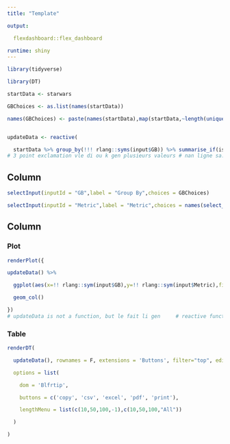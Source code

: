 ```yaml
---
title: "Template"

output:

  flexdashboard::flex_dashboard

runtime: shiny
---
```



```r

library(tidyverse)

library(DT)

startData <- starwars

GBChoices <- as.list(names(startData))

names(GBChoices) <- paste(names(startData),map(startData,~length(unique(.x))))


updateData <- reactive(

  startData %>% group_by(!!! rlang::syms(input$GB)) %>% summarise_if(is.numeric,sum,na.rm=T))
# 3 point exclamation vle di ou k gen plusieurs valeurs # nan ligne sa.
```


Column {.sidebar}
------------------------------------------------------------------

```r

selectInput(inputId = "GB",label = "Group By",choices = GBChoices)

selectInput(inputId = "Metric",label = "Metric",choices = names(select_if(startData,is.numeric)))

```


Column
------------------------------------------------------------------


### Plot
```r

renderPlot({

updateData() %>%

  ggplot(aes(x=!! rlang::sym(input$GB),y=!! rlang::sym(input$Metric),fill=!! rlang::sym(input$GB))) +

  geom_col()

})
# updateData is not a function, but le fait li gen     # reactive function ki appliquer ladanl. lew nan shiny # fow rellel tankou function
```



### Table
```r

renderDT(

  updateData(), rownames = F, extensions = 'Buttons', filter="top", editable=T,

  options = list(

    dom = 'Blfrtip',

    buttons = c('copy', 'csv', 'excel', 'pdf', 'print'),

    lengthMenu = list(c(10,50,100,-1),c(10,50,100,"All"))

  )

)

```